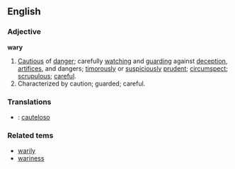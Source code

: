 ==English==

===Adjective===

'''wary'''

#[[Cautious]] of [[danger]]; carefully [[watching]] and [[guarding]] against [[deception]], [[artifice]]s, and dangers; [[timorously]] or [[suspiciously]] [[prudent]]; [[circumspect]]; [[scrupulous]]; [[careful]].
#Characterized by caution; guarded; careful.

===Translations===
*{{es}}: [[cauteloso]]
===Related tems===
*[[warily]]
*[[wariness]]